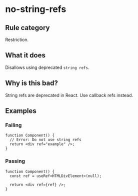 # no-string-refs

## Rule category

Restriction.

## What it does

Disallows using deprecated `string refs`.

## Why is this bad?

String refs are deprecated in React. Use callback refs instead.

## Examples

### Failing

```tsx {3}
function Component() {
  // Error: Do not use string refs
  return <div ref="example" />;
}
```

### Passing

```tsx
function Component() {
  const ref = useRef<HTMLDivElement>(null);

  return <div ref={ref} />;
}
```
